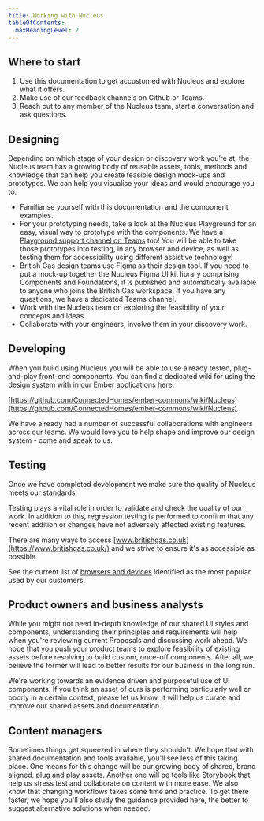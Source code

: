 ```yaml
---
title: Working with Nucleus
tableOfContents:
  maxHeadingLevel: 2
---
```


## Where to start

1. Use this documentation to get accustomed with Nucleus and explore what it offers.
2. Make use of our feedback channels on Github or Teams.
3. Reach out to any member of the Nucleus team, start a conversation and ask questions.

## Designing

Depending on which stage of your design or discovery work you’re at, the Nucleus team has a growing body of reusable assets, tools, methods and knowledge that can help you create feasible design mock-ups and prototypes. We can help you visualise your ideas and would encourage you to:

- Familiarise yourself with this documentation and the component examples.
- For your prototyping needs, take a look at the Nucleus Playground for an easy, visual way to prototype with the components. We have a [Playground support channel on Teams](https://teams.microsoft.com/l/channel/19%3a10af1f515b714d0cb7e30a8e8d0848c7%40thread.tacv2/%25F0%259F%258E%25A1%2520Playground%2520support?groupId=1f9c2411-216b-42a8-9bb0-c51f28ff5071&tenantId=a603898f-7de2-45ba-b67d-d35fb519b2cf) too! You will be able to take those prototypes into testing, in any browser and device, as well as testing them for accessibility using different assistive technology!
- British Gas design teams use Figma as their design tool. If you need to put a mock-up together the Nucleus Figma UI kit library comprising Components and Foundations, it is published and automatically available to anyone who joins the British Gas workspace. If you have any questions, we have a dedicated Teams channel.
- Work with the Nucleus team on exploring the feasibility of your concepts and ideas.
- Collaborate with your engineers, involve them in your discovery work.
  
## Developing

When you build using Nucleus you will be able to use already tested, plug-and-play front-end components. You can find a dedicated wiki for using the design system with in our Ember applications here:

[https://github.com/ConnectedHomes/ember-commons/wiki/Nucleus](https://github.com/ConnectedHomes/ember-commons/wiki/Nucleus)

We have already had a number of successful collaborations with engineers across our teams. We would love you to help shape and improve our design system - come and speak to us.

## Testing

Once we have completed development we make sure the quality of Nucleus meets our standards.

Testing plays a vital role in order to validate and check the quality of our work. In addition to this, regression testing is performed to confirm that any recent addition or changes have not adversely affected existing features.

There are many ways to access [www.britishgas.co.uk](https://www.britishgas.co.uk/) and we strive to ensure it's as accessible as possible.

See the current list of [browsers and devices](../devices/#browsers) identified as the most popular used by our customers.

## Product owners and business analysts

While you might not need in-depth knowledge of our shared UI styles and components, understanding their principles and requirements will help when you're reviewing current Proposals and discussing work ahead. We hope that you push your product teams to explore feasibility of existing assets before resolving to build custom, once-off components. After all, we believe the former will lead to better results for our business in the long run.

We're working towards an evidence driven and purposeful use of UI components. If you think an asset of ours is performing particularly well or poorly in a certain context, please let us know. It will help us curate and improve our shared assets and documentation.

## Content managers

Sometimes things get squeezed in where they shouldn't. We hope that with shared documentation and tools available, you'll see less of this taking place. One means for this change will be our growing body of shared, brand aligned, plug and play assets. Another one will be tools like Storybook that help us stress test and collaborate on content with more ease. We also know that changing workflows takes some time and practice. To get there faster, we hope you'll also study the guidance provided here, the better to suggest alternative solutions when needed.
